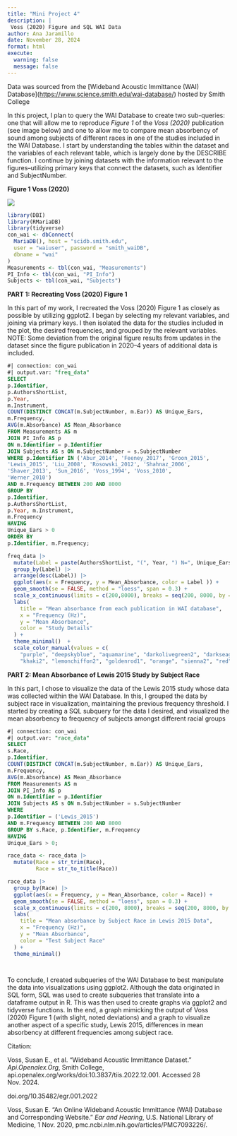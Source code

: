 ```yaml
---
title: "Mini Project 4"
description: |
 Voss (2020) Figure and SQL WAI Data
author: Ana Jaramillo
date: November 28, 2024
format: html
execute:
  warning: false
  message: false
---
```


Data was sourced from the \[Wideband Acoustic Immittance (WAI) Database\](<https://www.science.smith.edu/wai-database/>) hosted by Smith College

In this project, I plan to query the WAI Database to create two sub-queries: one that will allow me to reproduce *Figure 1* of the *Voss (2020)* publication (see image below) and one to allow me to compare mean absorbency of sound among subjects of different races in one of the studies included in the WAI Database. I start by understanding the tables within the dataset and the variables of each relevant table, which is largely done by the DESCRIBE function. I continue by joining datasets with the information relevant to the figures–utilizing primary keys that connect the datasets, such as Identifier and SubjectNumber.

**Figure 1 Voss (2020)**

![](Voss%202020.jpg)

```r
library(DBI)
library(RMariaDB)
library(tidyverse)
con_wai <- dbConnect(
  MariaDB(), host = "scidb.smith.edu",
  user = "waiuser", password = "smith_waiDB", 
  dbname = "wai"
)
Measurements <- tbl(con_wai, "Measurements")
PI_Info <- tbl(con_wai, "PI_Info")
Subjects <- tbl(con_wai, "Subjects")
```

**PART 1: Recreating Voss (2020) Figure 1**

In this part of my work, I recreated the Voss (2020) Figure 1 as closely as possible by utilizing ggplot2. I began by selecting my relevant variables, and joining via primary keys. I then isolated the data for the studies included in the plot, the desired frequencies, and grouped by the relevant variables. NOTE: Some deviation from the original figure results from updates in the dataset since the figure publication in 2020--4 years of additional data is included.

```sql
#| connection: con_wai
#| output.var: "freq_data"
SELECT 
p.Identifier,
p.AuthorsShortList,
p.Year,
m.Instrument,
COUNT(DISTINCT CONCAT(m.SubjectNumber, m.Ear)) AS Unique_Ears,
m.Frequency, 
AVG(m.Absorbance) AS Mean_Absorbance
FROM Measurements AS m 
JOIN PI_Info AS p
ON m.Identifier = p.Identifier
JOIN Subjects AS s ON m.SubjectNumber = s.SubjectNumber
WHERE p.Identifier IN ('Abur_2014', 'Feeney_2017', 'Groon_2015',
'Lewis_2015', 'Liu_2008', 'Rosowski_2012', 'Shahnaz_2006', 
'Shaver_2013', 'Sun_2016', 'Voss_1994', 'Voss_2010', 
'Werner_2010')
AND m.Frequency BETWEEN 200 AND 8000
GROUP BY 
p.Identifier,
p.AuthorsShortList,
p.Year, m.Instrument,
m.Frequency
HAVING
Unique_Ears > 0
ORDER BY
p.Identifier, m.Frequency;
```

```r
freq_data |>
  mutate(Label = paste(AuthorsShortList, "(", Year, ") N=", Unique_Ears, ";", Instrument)) |>
  group_by(Label) |>
  arrange(desc(Label)) |>
  ggplot(aes(x = Frequency, y = Mean_Absorbance, color = Label )) +
  geom_smooth(se = FALSE, method = "loess", span = 0.3) +
  scale_x_continuous(limits = c(200,8000), breaks = seq(200, 8000, by = 1000)) +
  labs(
    title = "Mean absorbance from each publication in WAI database",
    x = "Frequency (Hz)",
    y = "Mean Absorbance", 
    color = "Study Details"
  ) + 
  theme_minimal()  +
  scale_color_manual(values = c(
    "purple", "deepskyblue", "aquamarine", "darkolivegreen2", "darkseagreen1", "yellow", 
    "khaki2", "lemonchiffon2", "goldenrod1", "orange", "sienna2", "red", "tomato4"))
```

**PART 2: Mean Absorbance of Lewis 2015 Study by Subject Race**

In this part, I chose to visualize the data of the Lewis 2015 study whose data was collected within the WAI Database. In this, I grouped the data by subject race in visualization, maintaining the previous frequency threshold. I started by creating a SQL subquery for the data I desired, and visualized the mean absorbency to frequency of subjects amongst different racial groups

```sql
#| connection: con_wai
#| output.var: "race_data"
SELECT 
s.Race, 
p.Identifier,
COUNT(DISTINCT CONCAT(m.SubjectNumber, m.Ear)) AS Unique_Ears,
m.Frequency, 
AVG(m.Absorbance) AS Mean_Absorbance
FROM Measurements AS m 
JOIN PI_Info AS p
ON m.Identifier = p.Identifier
JOIN Subjects AS s ON m.SubjectNumber = s.SubjectNumber
WHERE 
p.Identifier = ('Lewis_2015')
AND m.Frequency BETWEEN 200 AND 8000
GROUP BY s.Race, p.Identifier, m.Frequency
HAVING
Unique_Ears > 0;
```

```r
race_data <- race_data |> 
  mutate(Race = str_trim(Race),   
         Race = str_to_title(Race)) 

race_data |> 
  group_by(Race) |>
  ggplot(aes(x = Frequency, y = Mean_Absorbance, color = Race)) +
  geom_smooth(se = FALSE, method = "loess", span = 0.3) +
  scale_x_continuous(limits = c(200, 8000), breaks = seq(200, 8000, by = 1000)) +
  labs(
    title = "Mean absorbance by Subject Race in Lewis 2015 Data",
    x = "Frequency (Hz)",
    y = "Mean Absorbance", 
    color = "Test Subject Race"
  ) + 
  theme_minimal()

  
```

To conclude, I created subqueries of the WAI Database to best manipulate the data into visualizations using ggplot2. Although the data originated in SQL form, SQL was used to create subqueries that translate into a dataframe output in R. This was then used to create graphs via ggplot2 and tidyverse functions. In the end, a graph mimicking the output of Voss (2020) Figure 1 (with slight, noted deviations) and a graph to visualize another aspect of a specific study, Lewis 2015, differences in mean absorbency at different frequencies among subject race.

Citation:

Voss, Susan E., et al. “Wideband Acoustic Immittance Dataset.” *Api.Openalex.Org*, Smith College, api.openalex.org/works/doi:10.3837/tiis.2022.12.001. Accessed 28 Nov. 2024.

doi.org/10.35482/egr.001.2022

Voss, Susan E. “An Online Wideband Acoustic Immittance (WAI) Database and Corresponding Website.” *Ear and Hearing*, U.S. National Library of Medicine, 1 Nov. 2020, pmc.ncbi.nlm.nih.gov/articles/PMC7093226/.
